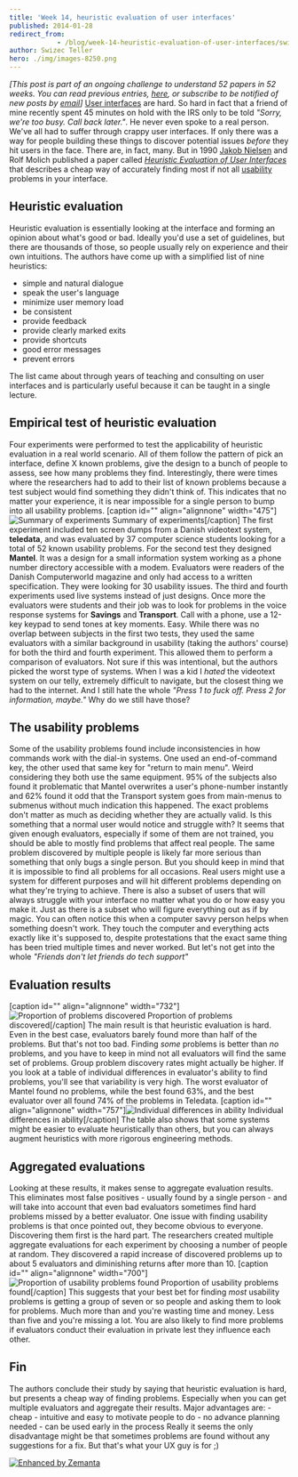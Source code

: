 ```yaml
---
title: 'Week 14, heuristic evaluation of user interfaces'
published: 2014-01-28
redirect_from: 
            - /blog/week-14-heuristic-evaluation-of-user-interfaces/swizec/6505
author: Swizec Teller
hero: ./img/images-8250.png
---
```

_\[This post is part of an ongoing challenge to understand 52 papers in 52 weeks. You can read previous entries, [here](http://swizec.com/blog/category/52-papers-in-52-weeks), or subscribe to be notified of new posts by [email](http://swiz.ec/52papers-list)]_ [User interfaces](http://en.wikipedia.org/wiki/User_interface "User interface") are hard. So hard in fact that a friend of mine recently spent 45 minutes on hold with the IRS only to be told _"Sorry, we're too busy. Call back later."_. He never even spoke to a real person. We've all had to suffer through crappy user interfaces. If only there was a way for people building these things to discover potential issues _before_ they hit users in the face. There are, in fact, many. But in 1990 [Jakob Nielsen](http://en.wikipedia.org/wiki/Jakob_Nielsen_%28usability_consultant%29 "Jakob Nielsen (usability consultant)") and Rolf Molich published a paper called [_Heuristic Evaluation of User Interfaces_](https://docs.google.com/viewer?url=http%3A%2F%2Fmestrado-watinha.googlecode.com%2Fsvn%2Ftrunk%2Fhci%2Fmonografia%2FartigosUtilizados%2Frevisao%2Fp249-nielsenAvaHeu.pdf) that describes a cheap way of accurately finding most if not all [usability](http://en.wikipedia.org/wiki/Usability "Usability") problems in your interface.

## Heuristic evaluation

Heuristic evaluation is essentially looking at the interface and forming an opinion about what's good or bad. Ideally you'd use a set of guidelines, but there are thousands of those, so people usually rely on experience and their own intuitions. The authors have come up with a simplified list of nine heuristics:

- simple and natural dialogue
- speak the user's language
- minimize user memory load
- be consistent
- provide feedback
- provide clearly marked exits
- provide shortcuts
- good error messages
- prevent errors

The list came about through years of teaching and consulting on user interfaces and is particularly useful because it can be taught in a single lecture.

## Empirical test of heuristic evaluation

Four experiments were performed to test the applicability of heuristic evaluation in a real world scenario. All of them follow the pattern of pick an interface, define X known problems, give the design to a bunch of people to assess, see how many problems they find. Interestingly, there were times where the researchers had to add to their list of known problems because a test subject would find something they didn't think of. This indicates that no matter your experience, it is near impossible for a single person to bump into all usability problems. \[caption id="" align="alignnone" width="475"]![Summary of experiments](./img/images-8250.png "Summary of experiments") Summary of experiments\[/caption] The first experiment included ten screen dumps from a Danish videotext system, **teledata**, and was evaluated by 37 computer science students looking for a total of 52 known usability problems. For the second test they designed **Mantel**. It was a design for a small information system working as a phone number directory accessible with a modem. Evaluators were readers of the Danish Computerworld magazine and only had access to a written specification. They were looking for 30 usability issues. The third and fourth experiments used live systems instead of just designs. Once more the evaluators were students and their job was to look for problems in the voice response systems for **Savings** and **Transport**. Call with a phone, use a 12-key keypad to send tones at key moments. Easy. While there was no overlap between subjects in the first two tests, they used the same evaluators with a similar background in usability (taking the authors' course) for both the third and fourth experiment. This allowed them to perform a comparison of evaluators. Not sure if this was intentional, but the authors picked the worst type of systems. When I was a kid I _hated_ the videotext system on our telly, extremely difficult to navigate, but the closest thing we had to the internet. And I still hate the whole _"Press 1 to fuck off. Press 2 for information, maybe."_ Why do we still have those?

## The usability problems

Some of the usability problems found include inconsistencies in how commands work with the dial-in systems. One used an end-of-command key, the other used that same key for "return to main menu". Weird considering they both use the same equipment. 95% of the subjects also found it problematic that Mantel overwrites a user's phone-number instantly and 62% found it odd that the Transport system goes from main-menus to submenus without much indication this happened. The exact problems don't matter as much as deciding whether they are actually valid. Is this something that a normal user would notice and struggle with? It seems that given enough evaluators, especially if some of them are not trained, you should be able to mostly find problems that affect real people. The same problem discovered by multiple people is likely far more serious than something that only bugs a single person. But you should keep in mind that it is impossible to find all problems for all occasions. Real users might use a system for different purposes and will hit different problems depending on what they're trying to achieve. There is also a subset of users that will always struggle with your interface no matter what you do or how easy you make it. Just as there is a subset who will figure everything out as if by magic. You can often notice this when a computer savvy person helps when something doesn't work. They touch the computer and everything acts exactly like it's supposed to, despite protestations that the exact same thing has been tried multiple times and never worked. But let's not get into the whole _"Friends don't let friends do tech support"_

## Evaluation results

\[caption id="" align="alignnone" width="732"]![Proportion of problems discovered](./img/images-8252.png "Proportion of problems discovered") Proportion of problems discovered\[/caption] The main result is that heuristic evaluation is hard. Even in the best case, evaluators barely found more than half of the problems. But that's not too bad. Finding _some_ problems is better than _no_ problems, and you have to keep in mind not all evaluators will find the same set of problems. Group problem discovery rates might actually be higher. If you look at a table of individual differences in evaluator's ability to find problems, you'll see that variability is very high. The worst evaluator of Mantel found no problems, while the best found 63%, and the best evaluator over all found 74% of the problems in Teledata. \[caption id="" align="alignnone" width="757"]![Individual differences in ability](./img/images-8253.png "Individual differences in ability") Individual differences in ability\[/caption] The table also shows that some systems might be easier to evaluate heuristically than others, but you can always augment heuristics with more rigorous engineering methods.

## Aggregated evaluations

Looking at these results, it makes sense to aggregate evaluation results. This eliminates most false positives - usually found by a single person - and will take into account that even bad evaluators sometimes find hard problems missed by a better evaluator. One issue with finding usability problems is that once pointed out, they become obvious to everyone. Discovering them first is the hard part. The researchers created multiple aggregate evaluations for each experiment by choosing a number of people at random. They discovered a rapid increase of discovered problems up to about 5 evaluators and diminishing returns after more than 10. \[caption id="" align="alignnone" width="700"]![Proportion of usability problems found](./img/images-8254.png "Proportion of usability problems found") Proportion of usability problems found\[/caption] This suggests that your best bet for finding _most_ usability problems is getting a group of seven or so people and asking them to look for problems. Much more than and you're wasting time and money. Less than five and you're missing a lot. You are also likely to find more problems if evaluators conduct their evaluation in private lest they influence each other.

## Fin

The authors conclude their study by saying that heuristic evaluation is hard, but presents a cheap way of finding problems. Especially when you can get multiple evaluators and aggregate their results. Major advantages are: - cheap - intuitive and easy to motivate people to do - no advance planning needed - can be used early in the process Really it seems the only disadvantage might be that sometimes problems are found without any suggestions for a fix. But that's what your UX guy is for ;)

[![Enhanced by Zemanta](http://img.zemanta.com/zemified_e.png?x-id=0f82c821-0d44-4a60-8104-0025d8f158c6)](http://www.zemanta.com/?px "Enhanced by Zemanta")